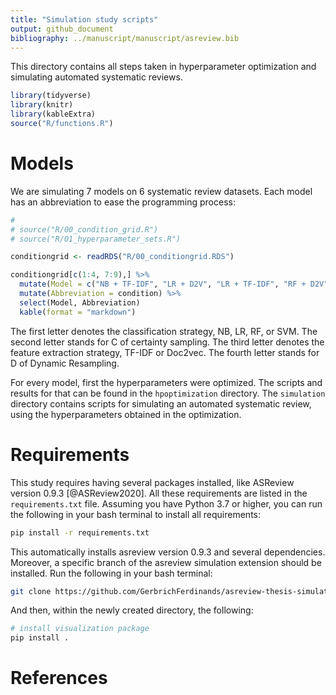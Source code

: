 ```yaml
---
title: "Simulation study scripts"
output: github_document
bibliography: ../manuscript/manuscript/asreview.bib
---
```


This directory contains all steps taken in hyperparameter optimization and simulating automated systematic reviews.

```r
library(tidyverse)
library(knitr)
library(kableExtra)
source("R/functions.R")
```

# Models 
We are simulating 7 models on 6 systematic review datasets. Each model has an abbreviation to ease the programming process: 
```r
#  
# source("R/00_condition_grid.R")
# source("R/01_hyperparameter_sets.R")

conditiongrid <- readRDS("R/00_conditiongrid.RDS")

conditiongrid[c(1:4, 7:9),] %>%
  mutate(Model = c("NB + TF-IDF", "LR + D2V", "LR + TF-IDF", "RF + D2V", "RF + TF-IDF", "SVM + D2V", "SVM + TF-IDF" )) %>%
  mutate(Abbreviation = condition) %>%
  select(Model, Abbreviation)
  kable(format = "markdown")
```
The first letter denotes the classification strategy, NB, LR, RF, or SVM. The second letter stands for C of certainty sampling. The third letter denotes the feature extraction strategy, TF-IDF or Doc2vec. The fourth letter stands for D of Dynamic Resampling. 

For every model, first the hyperparameters were optimized. The scripts and results for that can be found in the `hpoptimization` directory. The `simulation` directory contains scripts for simulating an automated systematic review, using the hyperparameters obtained in the optimization. 

# Requirements 
This study requires having several packages installed, like ASReview version 0.9.3 [@ASReview2020]. 
All these requirements are listed in the `requirements.txt` file. Assuming you have Python 3.7 or higher, you can run the following in your bash terminal to install all requirements: 

```bash
pip install -r requirements.txt
```

This automatically installs asreview version 0.9.3 and several dependencies. Moreover, a specific branch of the asreview simulation extension should be installed. Run the following in your bash terminal:
```bash
git clone https://github.com/GerbrichFerdinands/asreview-thesis-simulation.git
```

And then, within the newly created directory, the following:
```bash
# install visualization package 
pip install . 
```

# References